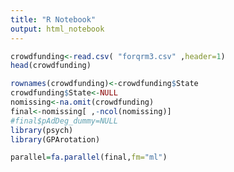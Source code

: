 ```yaml
---
title: "R Notebook"
output: html_notebook
---
```


```r
crowdfunding<-read.csv( "forqrm3.csv" ,header=1)
head(crowdfunding)

rownames(crowdfunding)<-crowdfunding$State
crowdfunding$State<-NULL
nomissing<-na.omit(crowdfunding)
final<-nomissing[ ,-ncol(nomissing)]
#final$pAdDeg_dummy=NULL
library(psych)
library(GPArotation)

```

```r

parallel=fa.parallel(final,fm="ml")

```
